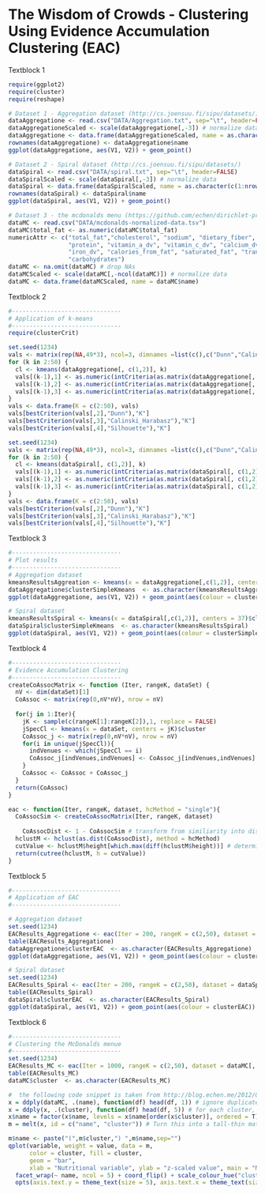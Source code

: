 The Wisdom of Crowds - Clustering Using Evidence Accumulation Clustering (EAC)
=========================================================================

Textblock 1

```r
require(ggplot2)
require(cluster)
require(reshape)

# Dataset 1 - Aggregation dataset (http://cs.joensuu.fi/sipu/datasets/)
dataAggregatione <- read.csv("DATA/Aggregation.txt", sep="\t", header=FALSE)
dataAggregationeScaled <- scale(dataAggregatione[,-3]) # normalize data
dataAggregatione <- data.frame(dataAggregationeScaled, name = as.character(c(1:nrow(dataAggregationeScaled))))
rownames(dataAggregatione) <- dataAggregatione$name
ggplot(dataAggregatione, aes(V1, V2)) + geom_point()

# Dataset 2 - Spiral dataset (http://cs.joensuu.fi/sipu/datasets/)
dataSpiral <- read.csv("DATA/spiral.txt", sep="\t", header=FALSE)
dataSpiralScaled <- scale(dataSpiral[,-3]) # normalize data
dataSpiral <- data.frame(dataSpiralScaled, name = as.character(c(1:nrow(dataSpiralScaled))))
rownames(dataSpiral) <- dataSpiral$name
ggplot(dataSpiral, aes(V1, V2)) + geom_point()

# Dataset 3 - the mcdonalds menu (https://github.com/echen/dirichlet-process)
dataMC <- read.csv("DATA/mcdonalds-normalized-data.tsv")
dataMC$total_fat <- as.numeric(dataMC$total_fat)
numericAttr <- c("total_fat","cholesterol", "sodium", "dietary_fiber", "sugars",
                 "protein", "vitamin_a_dv", "vitamin_c_dv", "calcium_dv",
                 "iron_dv", "calories_from_fat", "saturated_fat", "trans_fat",
                 "carbohydrates")
dataMC <- na.omit(dataMC) # drop NAs
dataMCScaled <- scale(dataMC[,-ncol(dataMC)]) # normalize data
dataMC <- data.frame(dataMCScaled, name = dataMC$name)
```

Textblock 2

```r
#-------------------------------
# Application of k-means
#-------------------------------
require(clusterCrit)

set.seed(1234)
vals <- matrix(rep(NA,49*3), ncol=3, dimnames =list(c(),c("Dunn","Calinski-Harabasz","Silhouette"))) # matrix to hold the score value
for (k in 2:50) {
  cl <- kmeans(dataAggregatione[, c(1,2)], k)
  vals[(k-1),1] <- as.numeric(intCriteria(as.matrix(dataAggregatione[, c(1,2)]),cl$cluster,"Dunn"))
  vals[(k-1),2] <- as.numeric(intCriteria(as.matrix(dataAggregatione[, c(1,2)]),cl$cluster,"Calinski_Harabasz"))
  vals[(k-1),3] <- as.numeric(intCriteria(as.matrix(dataAggregatione[, c(1,2)]),cl$cluster,"Silhouette"))
}
vals <- data.frame(K = c(2:50), vals)
vals[bestCriterion(vals[,2],"Dunn"),"K"]
vals[bestCriterion(vals[,3],"Calinski_Harabasz"),"K"]
vals[bestCriterion(vals[,4],"Silhouette"),"K"]

set.seed(1234)
vals <- matrix(rep(NA,49*3), ncol=3, dimnames =list(c(),c("Dunn","Calinski-Harabasz","Silhouette")))
for (k in 2:50) {
  cl <- kmeans(dataSpiral[, c(1,2)], k)
  vals[(k-1),1] <- as.numeric(intCriteria(as.matrix(dataSpiral[, c(1,2)]),cl$cluster,"Dunn"))
  vals[(k-1),2] <- as.numeric(intCriteria(as.matrix(dataSpiral[, c(1,2)]),cl$cluster,"Calinski_Harabasz"))
  vals[(k-1),3] <- as.numeric(intCriteria(as.matrix(dataSpiral[, c(1,2)]),cl$cluster,"Silhouette"))
}
vals <- data.frame(K = c(2:50), vals)
vals[bestCriterion(vals[,2],"Dunn"),"K"]
vals[bestCriterion(vals[,3],"Calinski_Harabasz"),"K"]
vals[bestCriterion(vals[,4],"Silhouette"),"K"]

```

Textblock 3

```r
#-------------------------------
# Plot results
#-------------------------------
# Aggregation dataset
kmeansResultsAggreation <- kmeans(x = dataAggregatione[,c(1,2)], centers = 3)$cluster
dataAggregatione$clusterSimpleKmeans  <- as.character(kmeansResultsAggreation)
ggplot(dataAggregatione, aes(V1, V2)) + geom_point(aes(colour = clusterSimpleKmeans))

# Spiral dataset
kmeansResultsSpiral <- kmeans(x = dataSpiral[,c(1,2)], centers = 37)$cluster
dataSpiral$clusterSimpleKmeans  <- as.character(kmeansResultsSpiral)
ggplot(dataSpiral, aes(V1, V2)) + geom_point(aes(colour = clusterSimpleKmeans)) + opts(legend.position = "none")
```

Textblock 4

```r
#-------------------------------
# Evidence Accumulation Clustering
#-------------------------------
createCoAssocMatrix <- function (Iter, rangeK, dataSet) {
  nV <- dim(dataSet)[1]
  CoAssoc <- matrix(rep(0,nV*nV), nrow = nV)
  
  for(j in 1:Iter){
    jK <- sample(c(rangeK[1]:rangeK[2]),1, replace = FALSE)
    jSpecCl <- kmeans(x = dataSet, centers = jK)$cluster
    CoAssoc_j <- matrix(rep(0,nV*nV), nrow = nV)
    for(i in unique(jSpecCl)){
      indVenues <- which(jSpecCl == i)
      CoAssoc_j[indVenues,indVenues] <- CoAssoc_j[indVenues,indVenues] + (1/Iter)
    }
    CoAssoc <- CoAssoc + CoAssoc_j
  }
  return(CoAssoc)
}

eac <- function(Iter, rangeK, dataset, hcMethod = "single"){
  CoAssocSim <- createCoAssocMatrix(Iter, rangeK, dataset)
  
    CoAssocDist <- 1 - CoAssocSim # transform from similiarity into distance matrix
  hclustM <- hclust(as.dist(CoAssocDist), method = hcMethod)
  cutValue <- hclustM$height[which.max(diff(hclustM$height))] # determine the cut
  return(cutree(hclustM, h = cutValue))
}
```

Textblock 5

```r
#-------------------------------
# Application of EAC
#-------------------------------

# Aggregation dataset
set.seed(1234)
EACResults_Aggregatione <- eac(Iter = 200, rangeK = c(2,50), dataset = dataAggregatione[, c(1,2)], hcMethod = "single")
table(EACResults_Aggregatione)
dataAggregatione$clusterEAC  <- as.character(EACResults_Aggregatione)
ggplot(dataAggregatione, aes(V1, V2)) + geom_point(aes(colour = clusterEAC))

# Spiral dataset
set.seed(1234)
EACResults_Spiral <- eac(Iter = 200, rangeK = c(2,50), dataset = dataSpiral[, c(1,2)], hcMethod = "single")
table(EACResults_Spiral)
dataSpiral$clusterEAC  <- as.character(EACResults_Spiral)
ggplot(dataSpiral, aes(V1, V2)) + geom_point(aes(colour = clusterEAC))
```

Textblock 6

```r
#-------------------------------
# Clustering the McDonalds menue
#-------------------------------
set.seed(1234)
EACResults_MC <- eac(Iter = 1000, rangeK = c(2,50), dataset = dataMC[, numericAttr], hcMethod = "single")
table(EACResults_MC)
dataMC$cluster  <- as.character(EACResults_MC)

#  the following code snippet is taken from http://blog.echen.me/2012/03/20/infinite-mixture-models-with-nonparametric-bayes-and-the-dirichlet-process/ 
x = ddply(dataMC, .(name), function(df) head(df, 1)) # ignore duplicate food items.
x = ddply(x, .(cluster), function(df) head(df, 5)) # for each cluster, take at most 5 items (to avoid the plot being dominated by large clusters).
x$name = factor(x$name, levels = x$name[order(x$cluster)], ordered = T) # Reorder names by cluster (so we can get a plot where all points in a cluster are together).
m = melt(x, id = c("name", "cluster")) # Turn this into a tall-thin matrix.

m$name <- paste("(",m$cluster,") ",m$name,sep="")
qplot(variable, weight = value, data = m, 
      color = cluster, fill = cluster,
      geom = "bar", 
      xlab = "Nutritional variable", ylab = "z-scaled value", main = "McDonald's Food Clusters") + 
  facet_wrap(~ name, ncol = 5) + coord_flip() + scale_colour_hue("cluster") +
  opts(axis.text.y = theme_text(size = 5), axis.text.x = theme_text(size = 5)) + scale_fill_hue("cluster")
```